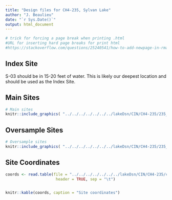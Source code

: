 ```yaml
---
title: "Design files for CH4-235, Sylvan Lake"
author: "J. Beaulieu"
date: "`r Sys.Date()`"
output: html_document
---
```


```r
# trick for forcing a page break when printing .html
#URL for inserting hard page breaks for print html
#https://stackoverflow.com/questions/25240541/how-to-add-newpage-in-rmarkdown-in-a-smart-way
```

## Index Site
S-03 should be in 15-20 feet of water.  This is likely our deepest location and should be used as the Index Site.

## Main Sites
```r
# Main sites
knitr::include_graphics( "../../../../../../../lakeDsn/CIN/CH4-235/235_Main.png")
```
<P style="page-break-before: always">
  
  

## Oversample Sites
```r
# Oversample sites
knitr::include_graphics( "../../../../../../../lakeDsn/CIN/CH4-235/235_Over.png")
```

<P style="page-break-before: always">
## Site Coordinates
```r

coords <- read.table(file = "../../../../../../../lakeDsn/CIN/CH4-235/ch4-235Sites.txt",
                      header = TRUE, sep = "\t")


knitr::kable(coords, caption = "Site coordinates")
```